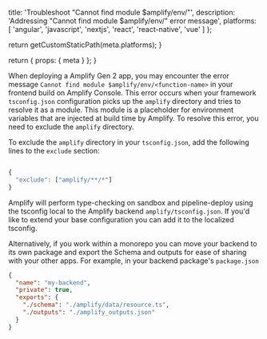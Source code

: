 
  title: 'Troubleshoot "Cannot find module $amplify/env/<function-name>"',
  description: 'Addressing "Cannot find module $amplify/env/<function-name>" error message',
  platforms: [
    'angular',
    'javascript',
    'nextjs',
    'react',
    'react-native',
    'vue'
  ]
};

  return getCustomStaticPath(meta.platforms);
}

  return {
    props: {
      meta
    }
  };
}

When deploying a Amplify Gen 2 app, you may encounter the error message `Cannot find module $amplify/env/<function-name>` in your frontend build on Amplify Console. This error occurs when your framework `tsconfig.json` configuration picks up the `amplify` directory and tries to resolve it as a module. This module is a placeholder for environment variables that are injected at build time by Amplify. To resolve this error, you need to exclude the `amplify` directory.

To exclude the `amplify` directory in your `tsconfig.json`, add the following lines to the `exclude` section:

```ts title='tsconfig.json'

{
  "exclude": ["amplify/**/*"]
}
```

Amplify will perform type-checking on sandbox and pipeline-deploy using the tsconfig local to the Amplify backend `amplify/tsconfig.json`. If you'd like to extend your base configuration you can add it to the localized tsconfig.

Alternatively, if you work within a monorepo you can move your backend to its own package and export the Schema and outputs for ease of sharing with your other apps. For example, in your backend package's `package.json`

```json title='package.json'
{
  "name": "my-backend",
  "private": true,
  "exports": {
    "./schema": "./amplify/data/resource.ts",
    "./outputs": "./amplify_outputs.json"
  }
}
```
